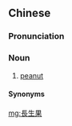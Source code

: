 {{also|长生果}}
==Chinese==
{{zh-forms|s=长生果|type=21}}

===Pronunciation===
{{zh-pron
|m=chángshēngguǒ
|c=coeng4 sang1 gwo2,coeng4 saang1 gwo2
|mn=tióng-seng-kó
|w=3zan sen ku
|cat=n
}}

===Noun===
{{zh-noun}}

# {{lb|zh|dated|or|Wu}} [[peanut]]

====Synonyms====
{{zh-dial|花生}}

[[mg:長生果]]